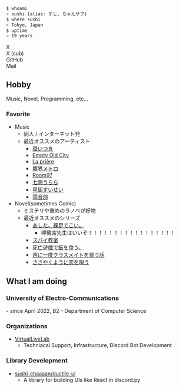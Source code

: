 
```bash
$ whoami
> sushi (alias: すし, ちゃんサブ)
$ where sushi
> Tokyo, Japan
$ uptime
> 19 years
```

<div class="grid grid-cols-2 md:grid-cols-4 gap-2">
  <Link variants={{decoration: "none"}} href="https://x.com/sushichan_044" title="My main twitter" target="_blank">
    <div class="flex flex-row gap-x-2 outline outline-1 rounded-lg p-2 items-center outline-slate-700 dark:outline-slate-500">
      <Icon icon="fa6-brands:x-twitter" size="2xl" />
      <span>X</span>
    </div>
  </Link>
  <Link variants={{decoration: "none"}} href="https://x.com/sushi_chan_sub" title="My main twitter" target="_blank">
    <div class="flex flex-row gap-x-2 outline outline-1 rounded-lg p-2 items-center outline-slate-700 dark:outline-slate-500">
      <Icon icon="fa6-brands:x-twitter" size="2xl" />
      <span>X (sub)</span>
    </div>
  </Link>
  <Link variants={{decoration: "none"}} href="https://github.com/sushi-chaaaan" target="_blank">
    <div class="flex flex-row gap-x-2 outline outline-1 rounded-lg p-2 items-center outline-slate-700 dark:outline-slate-500">
      <Icon icon="fa6-brands:github" size="2xl" />
      <span>GitHub</span>
    </div>
  </Link>
  <Link variants={{decoration: "none"}} href="mailto:mail@sushichan.live" target="_blank" title="mail to me">
    <div class="flex flex-row gap-x-2 outline outline-1 rounded-lg p-2 items-center outline-slate-700 dark:outline-slate-500">
      <Icon icon="fa6-regular:envelope" size="2xl"/>
      <span>Mail</span>
    </div>
  </Link>
</div>

## Hobby

Music, Novel, Programming, etc...

### Favorite

- Music
  - 同人 / インターネット発
  - 最近オススメのアーティスト
    - [棗いつき](https://open.spotify.com/artist/1ppZuEdue8Q5RV6jDiXQ7t?si=6149e04a44d249c3)
    - [Empty Old City](https://open.spotify.com/artist/3RvUqTyR1WwQzNaGuBKnCY?si=RcsnPIOxTgO8g8lv8js8wQ)
    - [La prière](https://open.spotify.com/artist/2gTl6PiqJBvrrWSTOdGWnv?si=ffbe620f06354eaf)
    - [響界メトロ](https://open.spotify.com/artist/3CT1zsiNi0ksevbJdmd08E?si=c6bf8b90891644ec)
    - [Room97](https://open.spotify.com/artist/108nJRZjRbGcX9TXqKLDpg?si=aacd8a2c988c424a)
    - [七海うらら](https://open.spotify.com/artist/2ozm6qPMgXtjAPowvV1621?si=e5b38a81732e4561)
    - [星街すいせい](https://open.spotify.com/artist/726WiFmWkohzodUxK3XjHX?si=474cac39eebb447d)
    - [電音部](https://open.spotify.com/artist/3wCJxpjgYDXbwLn4vmSBEx?si=8d696fab71f640c1)
- Novel(sometimes Comic)
  - ミステリや重めのラノベが好物
  - 最近オススメのシリーズ
    - [あした、裸足でこい。](https://booklog.jp/item/1/4049144956)
      - 岬鷺宮先生はいいぞ！！！！！！！！！！！！！！！！！
    - [スパイ教室](https://booklog.jp/item/1/4040734807)
    - [死亡遊戯で飯を食う。](https://booklog.jp/item/1/B0C3QMZ62R)
    - [週に一度クラスメイトを買う話](https://booklog.jp/item/1/4040748786)
    - [ささやくように恋を唄う](https://booklog.jp/item/1/4758079501)

## What I am doing

<h3><BudouX>University of Electro-Communications</BudouX></h3>
  - since April 2022, B2
  - Department of Computer Science

### Organizations
  - [VirtualLiveLab](https://mikuec.com)
    - <BudouX>Techniacal Support, Infrastructure, Discord Bot Development</BudouX>
    <UrlCard url="https://mikuec.com" />

### Library Development
  - [sushi-chaaaan/ductile-ui](https://github.com/sushi-chaaaan/ductile-ui)
    - <BudouX>A library for building UIs like React in discord.py</BudouX>
    <UrlCard url="https://github.com/sushi-chaaaan/ductile-ui" />
